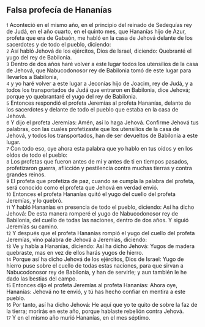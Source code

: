 == Falsa profecía de Hananías ==

{{anchor|1}} <small>1</small> Aconteció en el mismo año, en el principio del reinado de Sedequías rey de Judá, en el año cuarto, en el quinto mes, que Hananías hijo de Azur, profeta que era de Gabaón, me habló en la casa de Jehová delante de los sacerdotes y de todo el pueblo, diciendo:<br>
{{anchor|2}} <small>2</small> Así habló Jehová de los ejércitos, Dios de Israel, diciendo: Quebranté el yugo del rey de Babilonia.<br>
{{anchor|3}} <small>3</small> Dentro de dos años haré volver a este lugar todos los utensilios de la casa de Jehová, que Nabucodonosor rey de Babilonia tomó de este lugar para llevarlos a Babilonia,<br>
{{anchor|4}} <small>4</small> y yo haré volver a este lugar a Jeconías hijo de Joacim, rey de Judá, y a todos los transportados de Judá que entraron en Babilonia, dice Jehová; porque yo quebrantaré el yugo del rey de Babilonia.<br>
{{anchor|5}} <small>5</small> Entonces respondió el profeta Jeremías al profeta Hananías, delante de los sacerdotes y delante de todo el pueblo que estaba en la casa de Jehová.<br>
{{anchor|6}} <small>6</small> Y dijo el profeta Jeremías: Amén, así lo haga Jehová. Confirme Jehová tus palabras, con las cuales profetizaste que los utensilios de la casa de Jehová, y todos los transportados, han de ser devueltos de Babilonia a este lugar.<br>
{{anchor|7}} <small>7</small> Con todo eso, oye ahora esta palabra que yo hablo en tus oídos y en los oídos de todo el pueblo:<br>
{{anchor|8}} <small>8</small> Los profetas que fueron antes de mí y antes de ti en tiempos pasados, profetizaron guerra, aflicción y pestilencia contra muchas tierras y contra grandes reinos.<br>
{{anchor|9}} <small>9</small> El profeta que profetiza de paz, cuando se cumpla la palabra del profeta, será conocido como el profeta que Jehová en verdad envió.<br>
{{anchor|10}} <small>10</small> Entonces el profeta Hananías quitó el yugo del cuello del profeta Jeremías, y lo quebró.<br>
{{anchor|11}} <small>11</small> Y habló Hananías en presencia de todo el pueblo, diciendo: Así ha dicho Jehová: De esta manera romperé el yugo de Nabucodonosor rey de Babilonia, del cuello de todas las naciones, dentro de dos años. Y siguió Jeremías su camino.<br>
{{anchor|12}} <small>12</small> Y después que el profeta Hananías rompió el yugo del cuello del profeta Jeremías, vino palabra de Jehová a Jeremías, diciendo:<br>
{{anchor|13}} <small>13</small> Ve y habla a Hananías, diciendo: Así ha dicho Jehová: Yugos de madera quebraste, mas en vez de ellos harás yugos de hierro.<br>
{{anchor|14}} <small>14</small> Porque así ha dicho Jehová de los ejércitos, Dios de Israel: Yugo de hierro puse sobre el cuello de todas estas naciones, para que sirvan a Nabucodonosor rey de Babilonia, y han de servirle; y aun también le he dado las bestias del campo.<br>
{{anchor|15}} <small>15</small> Entonces dijo el profeta Jeremías al profeta Hananías: Ahora oye, Hananías: Jehová no te envió, y tú has hecho confiar en mentira a este pueblo.<br>
{{anchor|16}} <small>16</small> Por tanto, así ha dicho Jehová: He aquí que yo te quito de sobre la faz de la tierra; morirás en este año, porque hablaste rebelión contra Jehová.<br>
{{anchor|17}} <small>17</small> Y en el mismo año murió Hananías, en el mes séptimo.<br>
